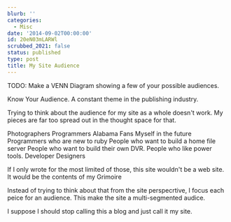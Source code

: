 ```yaml
---
blurb: ''
categories:
  - Misc
date: '2014-09-02T00:00:00'
id: 20eN03mLARWl
scrubbed_2021: false
status: published
type: post
title: My Site Audience
---
```


TODO: Make a VENN Diagram showing a few of your possible audiences. 



Know Your Audience. A constant theme in the publishing industry. 

Trying to think about the audience for my site as a whole doesn't work. My pieces are far too spread out in the thought space for that. 

Photographers
Programmers
Alabama Fans
Myself in the future
Programmers who are new to ruby
People who want to build a home file server
People who want to build their own DVR.
People who like power tools.
Developer
Designers



If I only wrote for the most limited of those, this site wouldn't be a web site. It would be the contents of my Grimoire 


Instead of trying to think about that from the site perspecrtive, I focus each peice for an audience. This make the site a multi-segmented audice. 

I suppose I should stop calling this a blog and just call it my site. 








<!-- 

{% photo /i/aws-20120714--0630-03.jpg caption:"Fifty down. Fifty or so more to go..."%} 

-->



<!--

{% highlight json %}

[
  {
    "caption": "Plugin Unit Tests",
    "command": "plugin_unit_test"
  } 
]

{% endhighlight %}

-->
